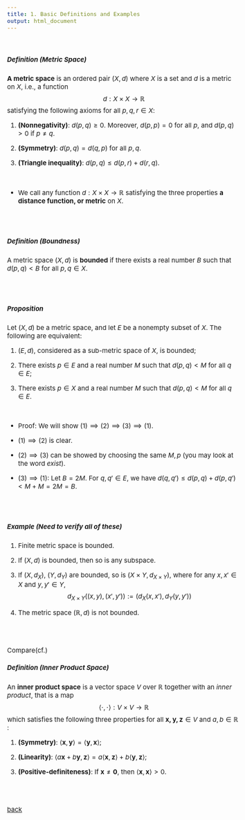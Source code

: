 ```yaml
---
title: 1. Basic Definitions and Examples
output: html_document
---
```



<style type="text/css">

body, td {
   font-size: 15px;
}
pre {
  font-size: 15px
}
</style>

<br>



##### Definition (Metric Space)

**A metric space** is an ordered pair $(X, d)$ where $X$ is a set and $d$ is a metric on $X$, i.e., a function
$$
d:X\times X \rightarrow \mathbb{R}
$$
satisfying the following axioms for all $p,q,r\in X$:

  1. **(Nonnegativity)**: $d(p,q)\ge 0$. Moreover, $d(p,p)=0$ for all $p$, and $d(p,q)>0$ if $p\ne q$.
  
  2. **(Symmetry)**: $d(p,q)=d(q,p)$ for all $p,q$.  
  
  3. **(Triangle inequality)**: $d(p,q)\le d(p,r)+d(r,q)$.



<br>

  - We call any function $d:X\times X\rightarrow \mathbb{R}$ satisfying the three properties **a distance function, or metric** on $X$.    

<br>
<br>


##### Definition (Boundness)
A metric space $(X,d)$ is **bounded** if there exists a real number $B$ such that $d(p,q)<B$ for all $p,q\in X$. 


<br>
<br>

##### Proposition
Let $(X,d)$ be a metric space, and let $E$ be a nonempty subset of $X$. The following are equivalent:
  
  1. $(E,d)$, considered as a sub-metric space of $X$, is bounded;
  
  2. There exists $p\in E$ and a real number $M$ such that $d(p,q)<M$ for all $q\in E$;
  
  3. There exists $p\in X$ and a real number $M$ such that $d(p,q)<M$ for all $q\in E$.

<br>

   - Proof: We will show $(1)\implies (2)\implies (3)\implies (1)$.
   
   - $(1)\implies (2)$ is clear.
   
   - $(2)\implies (3)$ can be showed by choosing the same $M, p$ (you may look at the word *exist*).

   - $(3)\implies (1)$: Let $B=2M$. For $q,q'\in E$, we have $d(q,q')\le d(p,q)+d(p,q')<M+M=2M=B$. 
   
<br>
<br>

##### Example (Need to verify all of these)

1. Finite metric space is bounded.

2. If $(X,d)$ is bounded, then so is any subspace.

3. If $(X,d_X)$, $(Y,d_Y)$ are bounded, so is $(X\times Y, d_{X\times Y})$, where for any $x,x'\in X$ and $y,y'\in Y$,
$$
d_{X\times Y}((x,y),(x',y')):=(d_X(x,x'), d_Y(y,y'))
$$
4. The metric space $(\mathbb{R},d)$ is not bounded.

<br>
<br>


Compare(cf.)

##### Definition (Inner Product Space)
An **inner product space** is a vector space $V$ over $\mathbb{R}$ together with an *inner product*, that is a map
$$\left<\cdot,\cdot\right>:V\times V\rightarrow \mathbb{R}$$
which satisfies the following three properties for all $\mathbf{x,y,z}\in V$ and $a,b\in\mathbb{R}$ :

1. **(Symmetry)**: $\left<\mathbf{x},\mathbf{y}\right>=\left<\mathbf{y},\mathbf{x}\right>$;

2. **(Linearity)**: $\left<a\mathbf{x}+b\mathbf{y},\mathbf{z}\right>=a\left<\mathbf{x},\mathbf{z}\right>+b\left<\mathbf{y},\mathbf{z}\right>$;

3. **(Positive-definiteness)**: If $\mathbf{x}\ne \mathbf{0}$, then $\left<\mathbf{x},\mathbf{x}\right>>0$.


<br>
<br>

[back](../limit.html)
